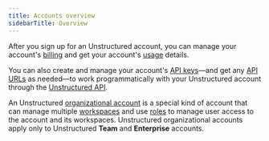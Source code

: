 ```yaml
---
title: Accounts overview
sidebarTitle: Overview
---
```


After you sign up for an Unstructured account, you can manage your account's [billing](/ui/account/billing) and 
get your account's [usage](/ui/account/usage) details.

You can also create and manage your account's [API keys](/ui/account/api-key-url)&mdash;and get any [API URLs](/ui/account/api-key-url) as 
needed&mdash;to work programmatically with your Unstructured account through the [Unstructured API](/api-reference/overview).

An Unstructured [organizational account](/ui/account/organizations) is a special kind of account that can manage multiple 
[workspaces](/ui/account/workspaces) and use [roles](/ui/account/roles) to manage user access to the account and its workspaces. 
Unstructured organizational accounts apply only to Unstructured **Team** and **Enterprise** accounts.